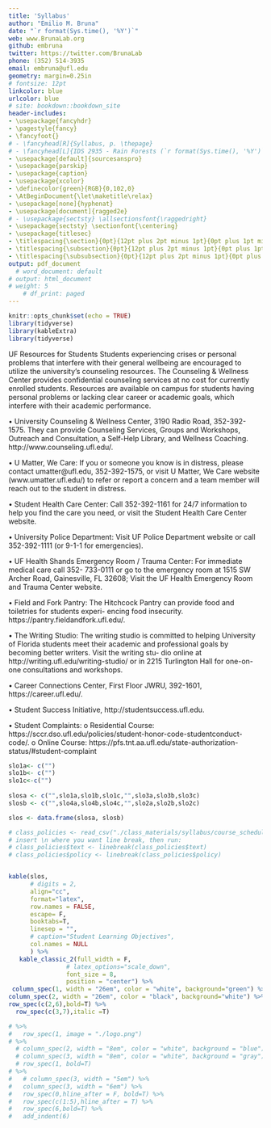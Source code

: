 ```yaml
---
title: 'Syllabus'
author: "Emilio M. Bruna"
date: "`r format(Sys.time(), '%Y')`"
web: www.BrunaLab.org
github: embruna
twitter: https://twitter.com/BrunaLab
phone: (352) 514-3935
email: embruna@ufl.edu
geometry: margin=0.25in
# fontsize: 12pt
linkcolor: blue
urlcolor: blue
# site: bookdown::bookdown_site
header-includes:
- \usepackage{fancyhdr}
- \pagestyle{fancy}
- \fancyfoot{}
# - \fancyhead[R]{Syllabus, p. \thepage}
# - \fancyhead[L]{IDS 2935 - Rain Forests (`r format(Sys.time(), '%Y')`)}
- \usepackage[default]{sourcesanspro}
- \usepackage{parskip}
- \usepackage{caption}
- \usepackage{xcolor}
- \definecolor{green}{RGB}{0,102,0}
- \AtBeginDocument{\let\maketitle\relax}
- \usepackage[none]{hyphenat}
- \usepackage[document]{ragged2e}
# - \usepackage{sectsty} \allsectionsfont{\raggedright}
- \usepackage{sectsty} \sectionfont{\centering}
- \usepackage{titlesec}
- \titlespacing{\section}{0pt}{12pt plus 2pt minus 1pt}{0pt plus 1pt minus 1pt}
- \titlespacing{\subsection}{0pt}{12pt plus 2pt minus 1pt}{0pt plus 1pt minus 1pt}
- \titlespacing{\subsubsection}{0pt}{12pt plus 2pt minus 1pt}{0pt plus 1pt minus 1pt}
output: pdf_document
  # word_document: default
# output: html_document
# weight: 5
    # df_print: paged
---
```


```r
knitr::opts_chunk$set(echo = TRUE)
library(tidyverse)
library(kableExtra)
library(tidyverse)
```

<!-- ```{r, echo=FALSE, out.width="10%"} -->
<!-- knitr::include_graphics("logo.png") -->
<!-- ``` -->

UF Resources for Students 
Students experiencing crises or personal problems that interfere with their general wellbeing are encouraged to utilize the university’s counseling resources. The Counseling & Wellness Center provides confidential counseling services at no cost for currently enrolled students. Resources are available on campus for students having personal problems or lacking clear career or academic goals, which interfere with their academic performance.

•	University Counseling & Wellness Center, 3190 Radio Road, 352-392-1575. They can provide Counseling Services, Groups and Workshops, Outreach and Consultation, a Self-Help Library, and Wellness Coaching. http://www.counseling.ufl.edu/.

•	U Matter, We Care: If you or someone you know is in distress, please contact umatter@ufl.edu, 352-392-1575, or visit U Matter, We Care website (www.umatter.ufl.edu/) to refer or report a concern and a team member will reach out to the student in distress. 

•	Student Health Care Center: Call 352-392-1161 for 24/7 information to help you find the care you need, or visit the Student Health Care Center website. 

•	University Police Department: Visit UF Police Department website or call 352-392-1111 (or 9-1-1 for emergencies). 

•	UF Health Shands Emergency Room / Trauma Center: For immediate medical care call 352- 733-0111 or go to the emergency room at 1515 SW Archer Road, Gainesville, FL 32608; Visit the UF Health Emergency Room and Trauma Center website. 

•	Field and Fork Pantry: The Hitchcock Pantry can provide food and toiletries for students experi- encing food insecurity. https://pantry.fieldandfork.ufl.edu/. 

•	The Writing Studio: The writing studio is committed to helping University of Florida students meet their academic and professional goals by becoming better writers. Visit the writing stu- dio online at http://writing.ufl.edu/writing-studio/ or in 2215 Turlington Hall for one-on-one consultations and workshops. 

•	Career Connections Center, First Floor JWRU, 392-1601, https://career.ufl.edu/. 

•	Student Success Initiative, http://studentsuccess.ufl.edu. 

•	Student Complaints: 
o	Residential Course: https://sccr.dso.ufl.edu/policies/student-honor-code-studentconduct-code/. 
o	Online Course: https://pfs.tnt.aa.ufl.edu/state-authorization-status/#student-complaint


<!-- \begin{minipage}[t]{0.05\textwidth} -->
<!-- COL 1 \\ -->
<!-- \end{minipage} -->
<!-- \begin{minipage}[t]{0.95\textwidth} -->
<!-- COURSE AND UNIVERSITY POLICIES\\ -->
<!-- \end{minipage} -->

```r
slo1a<- c("")
slo1b<- c("")
slo1c<-c("")
  
slosa <- c("",slo1a,slo1b,slo1c,"",slo3a,slo3b,slo3c)
slosb <- c("",slo4a,slo4b,slo4c,"",slo2a,slo2b,slo2c)

slos <- data.frame(slosa, slosb)

# class_policies <- read_csv("./class_materials/syllabus/course_schedule/policies.csv")
# insert \n where you want line break, then run: 
# class_policies$text <- linebreak(class_policies$text)
# class_policies$policy <- linebreak(class_policies$policy)


kable(slos,
      # digits = 2,
      align="cc",
      format="latex",
      row.names = FALSE,
      escape= F,
      booktabs=T,
      linesep = "",
      # caption="Student Learning Objectives",
      col.names = NULL
      ) %>% 
   kable_classic_2(full_width = F,
                # latex_options="scale_down",
                font_size = 8,
                position = "center") %>% 
 column_spec(1, width = "26em", color = "white", background="green") %>% 
column_spec(2, width = "26em", color = "black", background="white") %>% 
row_spec(c(2,6),bold=T) %>% 
  row_spec(c(3,7),italic =T) 

# %>% 
#   row_spec(1, image = "./logo.png")
# %>%
  # column_spec(2, width = "8em", color = "white", background = "blue") %>% 
  # column_spec(3, width = "8em", color = "white", background = "gray") %>% 
  # row_spec(1, bold=T) 
# %>%
#   # column_spec(3, width = "5em") %>% 
#   column_spec(3, width = "6em") %>% 
#   row_spec(0,hline_after = F, bold=T) %>% 
#   row_spec(c(1:5),hline_after = T) %>% 
#   row_spec(6,bold=T) %>% 
#   add_indent(6)
```


<!-- ```{r table2, echo=FALSE,message = FALSE,warning=FALSE} -->
<!-- policy <- c("Students Requiring Accommodation") -->
<!-- text <- c( -->
<!--   "Students with disabilities or learning barriers that would like to request academic accommodations should connect with the Disability Resource Center by visiting \\url{https://disability.ufl.edu/students/get-started/}. Please share your letter with me and discuss access needs as early as possible in the semester so that I can do whatever is necessary to ensure your participation and learning.") -->
<!-- class_policies <- data.frame(policy, text) -->
<!-- # class_policies <- read_csv("./class_materials/syllabus/course_schedule/policies.csv") -->

<!-- kable(class_policies, -->
<!--       # digits = 2, -->
<!--       align="cl", -->
<!--       format="latex", -->
<!--       row.names = FALSE, -->
<!--       escape= F, -->
<!--       booktabs=T, -->
<!--       linesep = "", -->
<!--       col.names = NULL -->
<!--       # caption="Graded Coursework" -->
<!--       ) %>%  -->
<!--    kable_classic_2(full_width = F, -->
<!--                 # latex_options="scale_down", -->
<!--                 font_size = 10, -->
<!--                 position = "left") %>%  -->
<!--   column_spec(1, width = "7em", color = "white", background="gray") %>%  -->
<!--   column_spec(2, width = "45em", color = "black", background="white") %>%  -->
<!--   sub("\\\\toprule", "", .) %>% # Removes top line -->
<!--   sub("\\\\bottomrule", "", .) # remove bottom line -->
<!-- ``` -->

<!-- ---  -->

<!-- ```{r table3, echo=FALSE,message = FALSE,warning=FALSE} -->

<!-- policy <- c("Students Requiring Accommodation") -->
<!-- text <- c( -->
<!--   "Students with disabilities or learning barriers that would like to request academic accommodations should connect with the Disability Resource Center by visiting \\url{https://disability.ufl.edu/students/get-started/}. Please share your letter with me and discuss access needs as early as possible in the semester so that I can do whatever is necessary to ensure your participation and learning.") -->
<!-- class_policies <- data.frame(policy, text) -->
<!-- # class_policies <- read_csv("./class_materials/syllabus/course_schedule/policies.csv") -->

<!-- kable(class_policies, -->
<!--       # digits = 2, -->
<!--       align="cl", -->
<!--       format="latex", -->
<!--       row.names = FALSE, -->
<!--       escape= F, -->
<!--       booktabs=T, -->
<!--       linesep = "", -->
<!--       col.names = NULL -->
<!--       # caption="Graded Coursework" -->
<!--       ) %>%  -->
<!--    kable_classic_2(full_width = F, -->
<!--                 # latex_options="scale_down", -->
<!--                 font_size = 10, -->
<!--                 position = "left") %>%  -->
<!--   column_spec(1, width = "7em", color = "white", background="gray") %>%  -->
<!--   column_spec(2, width = "45em", color = "black", background="white") %>%  -->
<!--   sub("\\\\toprule", "", .) %>% # Removes top line -->
<!--   sub("\\\\bottomrule", "", .) # remove bottom line -->

<!-- ``` -->
